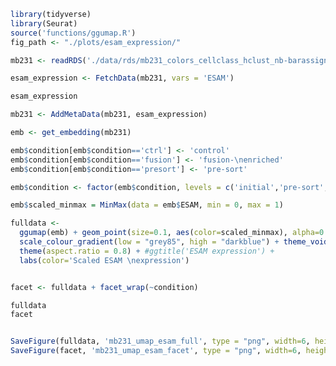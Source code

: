 ```r
library(tidyverse)
library(Seurat)
source('functions/ggumap.R')
fig_path <- "./plots/esam_expression/"
```

```r
mb231 <- readRDS('./data/rds/mb231_colors_cellclass_hclust_nb-barassigned_ccclustered_precc_singlets.rds')
```

```r
esam_expression <- FetchData(mb231, vars = 'ESAM')

esam_expression

mb231 <- AddMetaData(mb231, esam_expression)

emb <- get_embedding(mb231)

emb$condition[emb$condition=='ctrl'] <- 'control'
emb$condition[emb$condition=='fusion'] <- 'fusion-\nenriched'
emb$condition[emb$condition=='presort'] <- 'pre-sort'

emb$condition <- factor(emb$condition, levels = c('initial','pre-sort','control','fusion-\nenriched'))

emb$scaled_minmax = MinMax(data = emb$ESAM, min = 0, max = 1)

fulldata <- 
  ggumap(emb) + geom_point(size=0.1, aes(color=scaled_minmax), alpha=0.8) +
  scale_colour_gradient(low = "grey85", high = "darkblue") + theme_void() +
  theme(aspect.ratio = 0.8) + #ggtitle('ESAM expression') +
  labs(color='Scaled ESAM \nexpression')


facet <- fulldata + facet_wrap(~condition)

fulldata
facet


SaveFigure(fulldata, 'mb231_umap_esam_full', type = "png", width=6, height=4, res=600)
SaveFigure(facet, 'mb231_umap_esam_facet', type = "png", width=6, height=4, res=600)
```


